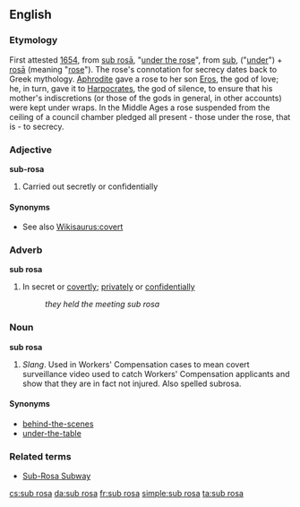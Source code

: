 {{wikipedia}}
==English==

===Etymology===
First attested [[w:1654|1654]], from {{etyl|la}} [[sub rosa#Latin|sub rosā]], "[[under the rose]]", from [[sub]], ("[[under]]") + [[rosa#Latin|rosā]] (meaning "[[rose]]"). The rose's connotation for secrecy dates back to Greek mythology. [[Aphrodite]] gave a rose to her son [[Eros]], the god of love; he, in turn, gave it to [[Harpocrates]], the god of silence, to ensure that his mother's indiscretions (or those of the gods in general, in other accounts) were kept under wraps. In the Middle Ages a rose suspended from the ceiling of a council chamber pledged all present - those under the rose, that is - to secrecy.

===Adjective===
'''sub-rosa'''

# Carried out secretly or confidentially

====Synonyms====
* See also [[Wikisaurus:covert]]

===Adverb===
'''sub rosa'''

# In secret or [[covertly]]; [[privately]] or [[confidentially]]
#: ''they held the meeting sub rosa''

===Noun===
'''sub rosa'''

# ''Slang''.  Used in Workers' Compensation cases to mean covert surveillance video used to catch Workers' Compensation applicants and show that they are in fact not injured.  Also spelled subrosa.

====Synonyms====
* [[behind-the-scenes]]
* [[under-the-table]]

===Related terms===
* [[Sub-Rosa Subway]]

[[cs:sub rosa]]
[[da:sub rosa]]
[[fr:sub rosa]]
[[simple:sub rosa]]
[[ta:sub rosa]]
